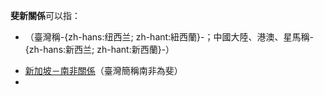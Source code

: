 {{NoteTA|G1=地名}}

'''斐新關係'''可以指：

* {{Link-en|斐濟－新西蘭關係|Fiji–New Zealand relations}}（臺灣稱-{zh-hans:纽西兰; zh-hant:紐西蘭}-；中國大陸、港澳、星馬稱-{zh-hans:新西兰; zh-hant:新西蘭}-）
* [[新加坡－南非關係|新加坡－南非關係]]（臺灣簡稱南非為斐）
* {{link-en|紐西蘭－南非關係|New Zealand–South Africa relations}}

{{disambig|cat=四字消歧義}}